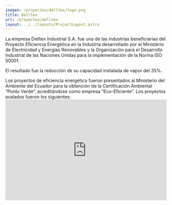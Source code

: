 ```yaml
---
imagen: /proyectos/delltex/logo.png
title: Delltex
url: /proyectos/delltex
layout: ../../layouts/ProjectLayout.astro
---
```


<Cover img={cover.src} title="Delltex Industrial S.a."/>

<BasicSection img={p0.src} 
title='Implementación de la Norma ISO 50001' 
img_description='Ing. José Chicaiza, Jefe de Mantenimiento Eléctrico de la empresa Delltex Industrial S.A. recibe el reconocimiento por parte del Ministro de Electricidad y Energías Renovables.'>
La empresa Delltex Industrial S.A. fue una de las industrias beneficiarias del Proyecto Eficiencia Energética en la Industria desarrollado por el Ministerio de Electricidad y Energías Renovables y la Organización para el Desarrollo Industrial de las Naciones Unidas para la implementación de la Norma ISO 50001.


El resultado fue la reducción de su capacidad instalada de vapor del 35%.
</BasicSection>

<CompareSection title='Empresa ECOEFICIENTE' >
Los proyectos de eficiencia energética fueron presentados al Ministerio del Ambiente del Ecuador para la obtención de la Certificación Ambiental “Punto Verde”, acreditándose como empresa “Eco-Eficiente”. Los proyectos avalados fueron los siguientes:
<Comparator img={t00.src} img2={t01.src} title="Optimización del proceso de termofijado de telas en el área de tintorería."/>
<Comparator img={t10.src} img2={t11.src} title="Recuperación de agua caliente del proceso de recirculación de enfriamiento en el área de tintorería."/>
<Comparator img={t20.src} img2={t21.src} title="Recuperación de pastas residuales para colores negros de perfil en el área de estampación."/>
<Comparator img={t30.src} img2={t31.src} title="Eliminación del colorante Verde Malaquita, en las formulaciones de pasta de colorantes en el área de tintorería."/>
</CompareSection>

<VideoSection>
<iframe _ngcontent-rwe-c45="" width="100%" height="315" src="https://www.youtube.com/embed/RVl0Jlz_Nz0" title="YouTube video player" frameborder="0" allow="accelerometer; autoplay; clipboard-write; encrypted-media; gyroscope; picture-in-picture" allowfullscreen=""></iframe>
</VideoSection>

